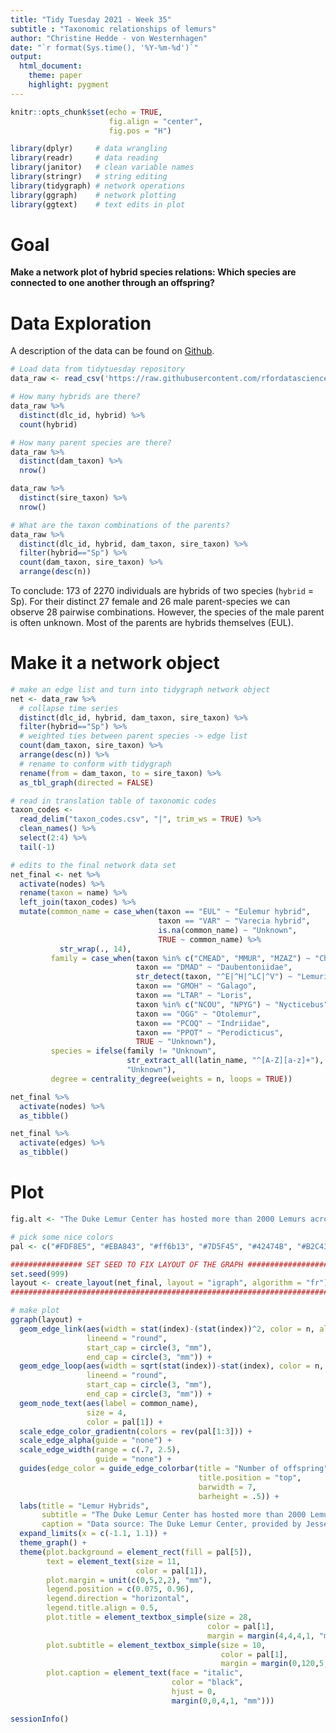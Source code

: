 ```yaml
---
title: "Tidy Tuesday 2021 - Week 35"
subtitle : "Taxonomic relationships of lemurs"
author: "Christine Hedde - von Westernhagen"
date: "`r format(Sys.time(), '%Y-%m-%d')`"
output: 
  html_document:
    theme: paper
    highlight: pygment
---
```


```r
knitr::opts_chunk$set(echo = TRUE, 
                      fig.align = "center",
                      fig.pos = "H")

library(dplyr)     # data wrangling
library(readr)     # data reading
library(janitor)   # clean variable names
library(stringr)   # string editing
library(tidygraph) # network operations
library(ggraph)    # network plotting
library(ggtext)    # text edits in plot
```

# Goal

**Make a network plot of hybrid species relations: Which species are connected to one another through an offspring?**

# Data Exploration

A description of the data can be found on [Github](https://github.com/rfordatascience/tidytuesday/tree/master/data/2021/2021-08-24).

```r
# Load data from tidytuesday repository
data_raw <- read_csv('https://raw.githubusercontent.com/rfordatascience/tidytuesday/master/data/2021/2021-08-24/lemur_data.csv')

# How many hybrids are there?
data_raw %>% 
  distinct(dlc_id, hybrid) %>% 
  count(hybrid)

# How many parent species are there?
data_raw %>% 
  distinct(dam_taxon) %>% 
  nrow()

data_raw %>% 
  distinct(sire_taxon) %>%
  nrow()

# What are the taxon combinations of the parents?
data_raw %>%
  distinct(dlc_id, hybrid, dam_taxon, sire_taxon) %>% 
  filter(hybrid=="Sp") %>% 
  count(dam_taxon, sire_taxon) %>% 
  arrange(desc(n))
```

To conclude: 173 of 2270 individuals are hybrids of two species (`hybrid` = Sp). For their distinct 27 female and 26 male parent-species we can observe 28 pairwise combinations. However, the species of the male parent is often unknown. Most of the parents are hybrids themselves (EUL).

# Make it a network object

```r
# make an edge list and turn into tidygraph network object
net <- data_raw %>% 
  # collapse time series
  distinct(dlc_id, hybrid, dam_taxon, sire_taxon) %>% 
  filter(hybrid=="Sp") %>% 
  # weighted ties between parent species -> edge list
  count(dam_taxon, sire_taxon) %>% 
  arrange(desc(n)) %>% 
  # rename to conform with tidygraph
  rename(from = dam_taxon, to = sire_taxon) %>% 
  as_tbl_graph(directed = FALSE)

# read in translation table of taxonomic codes
taxon_codes <- 
  read_delim("taxon_codes.csv", "|", trim_ws = TRUE) %>% 
  clean_names() %>% 
  select(2:4) %>% 
  tail(-1)

# edits to the final network data set
net_final <- net %>% 
  activate(nodes) %>% 
  rename(taxon = name) %>% 
  left_join(taxon_codes) %>% 
  mutate(common_name = case_when(taxon == "EUL" ~ "Eulemur hybrid",
                                 taxon == "VAR" ~ "Varecia hybrid",
                                 is.na(common_name) ~ "Unknown",
                                 TRUE ~ common_name) %>% 
           str_wrap(., 14),
         family = case_when(taxon %in% c("CMEAD", "MMUR", "MZAZ") ~ "Cheirogaleidae",
                            taxon == "DMAD" ~ "Daubentoniidae",
                            str_detect(taxon, "^E|^H|^LC|^V") ~ "Lemuridae",
                            taxon == "GMOH" ~ "Galago",
                            taxon == "LTAR" ~ "Loris",
                            taxon %in% c("NCOU", "NPYG") ~ "Nycticebus",
                            taxon == "OGG" ~ "Otolemur",
                            taxon == "PCOQ" ~ "Indriidae",
                            taxon == "PPOT" ~ "Perodicticus",
                            TRUE ~ "Unknown"),
         species = ifelse(family != "Unknown", 
                          str_extract_all(latin_name, "^[A-Z][a-z]+"),
                          "Unknown"),
         degree = centrality_degree(weights = n, loops = TRUE))

net_final %>% 
  activate(nodes) %>% 
  as_tibble()

net_final %>% 
  activate(edges) %>% 
  as_tibble()
```

# Plot

```r

fig.alt <- "The Duke Lemur Center has hosted more than 2000 Lemurs across 27 species since 1968. Around eight percent of the animals are hybrids of different species. The graph shows the taxonomic relations between their parents, who are often hybrids themselves, as a circular network consisting of 13 nodes. Most connections run between hybrid species. However, in many cases the father's species could not be identified, 'pater semper incertus est'."

# pick some nice colors
pal <- c("#FDF8E5", "#EBA843", "#ff6b13", "#7D5F45", "#42474B", "#B2C438", "#0B5587")

################ SET SEED TO FIX LAYOUT OF THE GRAPH ###################
set.seed(999)                                                          #
layout <- create_layout(net_final, layout = "igraph", algorithm = "fr")#
########################################################################

# make plot
ggraph(layout) +
  geom_edge_link(aes(width = stat(index)-(stat(index))^2, color = n, alpha = n+0.5),
                 lineend = "round",
                 start_cap = circle(3, "mm"),
                 end_cap = circle(3, "mm")) +
  geom_edge_loop(aes(width = sqrt(stat(index))-stat(index), color = n, alpha = n+0.5),
                 lineend = "round",
                 start_cap = circle(3, "mm"),
                 end_cap = circle(3, "mm")) +
  geom_node_text(aes(label = common_name),
                 size = 4, 
                 color = pal[1]) +
  scale_edge_color_gradientn(colors = rev(pal[1:3])) +
  scale_edge_alpha(guide = "none") +
  scale_edge_width(range = c(.7, 2.5), 
                   guide = "none") +
  guides(edge_color = guide_edge_colorbar(title = "Number of offspring", 
                                          title.position = "top",
                                          barwidth = 7,
                                          barheight = .5)) +
  labs(title = "Lemur Hybrids", 
       subtitle = "The Duke Lemur Center has hosted more than 2000 Lemurs across 27 species since 1968. Around eight percent of the animals are hybrids of different species. The graph shows the taxonomic relations between their parents, who are often hybrids themselves. However, in many cases the father's species could not be identified, 'pater semper incertus est'.",
       caption = "Data source: The Duke Lemur Center, provided by Jesse Mostipak\nPlot: @christinehvw") +
  expand_limits(x = c(-1.1, 1.1)) +
  theme_graph() +
  theme(plot.background = element_rect(fill = pal[5]),
        text = element_text(size = 11, 
                            color = pal[1]),
        plot.margin = unit(c(0,5,2,2), "mm"),
        legend.position = c(0.075, 0.96), 
        legend.direction = "horizontal",
        legend.title.align = 0.5,
        plot.title = element_textbox_simple(size = 28, 
                                            color = pal[1],
                                            margin = margin(4,4,4,1, "mm")),
        plot.subtitle = element_textbox_simple(size = 10, 
                                               color = pal[1],
                                               margin = margin(0,120,5,1, "mm")),
        plot.caption = element_text(face = "italic",
                                    color = "black",
                                    hjust = 0,
                                    margin(0,0,4,1, "mm"))) 
```

```r
sessionInfo()
```

